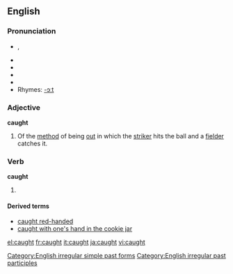 ==English==

{{rank|struck|man's|write|651|caught|below|window|instead}}

===Pronunciation===
* {{IPA|/'kɔφt/}}, {{IPAchar|/kɔːt/}}
* {{audio|en-us-caught.ogg|Audio (US)}}
* {{audio|en-us-inlandnorth-caught.ogg|Audio (US-Inland North)}}
* {{audio|en-au-caught.ogg|Audio (Australia)}}
* {{audio|en-uk-caught.ogg|Audio (UK)}}
* Rhymes: [[Rhymes:English:-ɔːt|-ɔːt]]

===Adjective===
'''caught'''

# {{Cricket}} Of the [[method]] of being [[out]] in which the [[striker]] hits the ball and a [[fielder]] catches it.

===Verb===
'''caught'''

# {{past of|''[[catch]]''}}

====Derived terms====
*[[caught red-handed]]
*[[caught with one's hand in the cookie jar]]

[[Category:English irregular simple past forms]]
[[Category:English irregular past participles]]

[[el:caught]]
[[fr:caught]]
[[it:caught]]
[[ja:caught]]
[[vi:caught]]